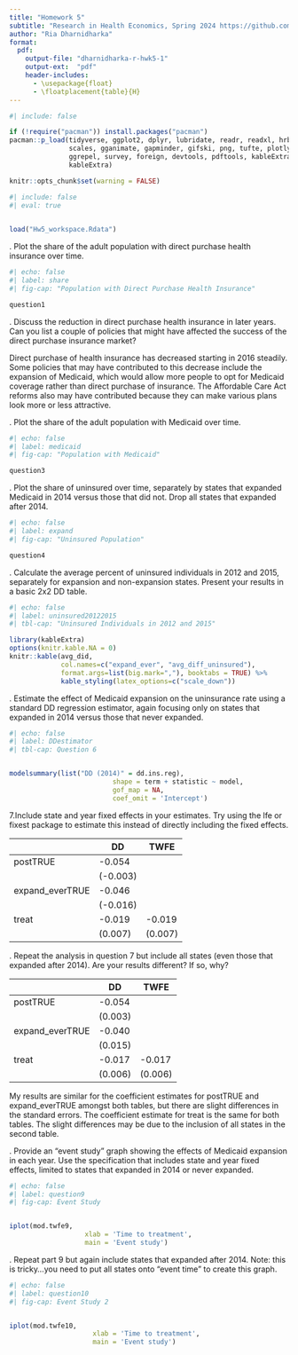 ```yaml
---
title: "Homework 5"
subtitle: "Research in Health Economics, Spring 2024 https://github.com/riadharnidharka/Econ470HW5"
author: "Ria Dharnidharka"
format:
  pdf:
    output-file: "dharnidharka-r-hwk5-1"
    output-ext:  "pdf"
    header-includes:
      - \usepackage{float}
      - \floatplacement{table}{H}
---
```

```r
#| include: false

if (!require("pacman")) install.packages("pacman")
pacman::p_load(tidyverse, ggplot2, dplyr, lubridate, readr, readxl, hrbrthemes, fixest,
               scales, gganimate, gapminder, gifski, png, tufte, plotly, OECD,
               ggrepel, survey, foreign, devtools, pdftools, kableExtra, modelsummary,
               kableExtra)
```

```r
knitr::opts_chunk$set(warning = FALSE)
```
```r
#| include: false
#| eval: true

 
load("Hw5_workspace.Rdata")
```
\newpage

\vspace{.2in}
\noindent 1. Plot the share of the adult population with direct purchase health insurance over time.

```r
#| echo: false
#| label: share
#| fig-cap: "Population with Direct Purchase Health Insurance"

question1
```
\newpage

\vspace{.2in}
\noindent 2. Discuss the reduction in direct purchase health insurance in later years. Can you list a couple of policies that might have affected the success of the direct purchase insurance market?

Direct purchase of health insurance has decreased starting in 2016 steadily. Some policies that may have contributed to this decrease include the expansion of Medicaid, which would allow more people to opt for Medicaid coverage rather than direct purchase of insurance. The Affordable Care Act reforms also may have contributed because they can make various plans look more or less attractive. 

\newpage
\vspace{.2in}
\noindent 3. Plot the share of the adult population with Medicaid over time.
```r
#| echo: false
#| label: medicaid
#| fig-cap: "Population with Medicaid"

question3
```
\newpage

\vspace{.2in}
\noindent 4. Plot the share of uninsured over time, separately by states that expanded Medicaid in 2014 versus those that did not. Drop all states that expanded after 2014.
```r
#| echo: false
#| label: expand
#| fig-cap: "Uninsured Population"

question4
```
\newpage

\vspace{.2in}
\noindent 5. Calculate the average percent of uninsured individuals in 2012 and 2015, separately for expansion and non-expansion states. Present your results in a basic 2x2 DD table.

```r
#| echo: false
#| label: uninsured20122015
#| tbl-cap: "Uninsured Individuals in 2012 and 2015"

library(kableExtra)
options(knitr.kable.NA = 0)
knitr::kable(avg_did, 
             col.names=c("expand_ever", "avg_diff_uninsured"),
             format.args=list(big.mark=","), booktabs = TRUE) %>%
             kable_styling(latex_options=c("scale_down"))

```
\newpage

\vspace{.2in}
\noindent 6. Estimate the effect of Medicaid expansion on the uninsurance rate using a standard DD regression estimator, again focusing only on states that expanded in 2014 versus those that never expanded.

```r
#| echo: false
#| label: DDestimator
#| tbl-cap: Question 6 


modelsummary(list("DD (2014)" = dd.ins.reg),
                          shape = term + statistic ~ model, 
                          gof_map = NA,
                          coef_omit = 'Intercept')
```

\newpage
\vspace{.2in}
\noindent 7.Include state and year fixed effects in your estimates. Try using the lfe or fixest package to estimate this instead of directly including the fixed effects.


|          | DD      | TWFE    |
|----------|---------|---------|
| postTRUE | -0.054  |         |
|          | (-0.003) |         |
| expand_everTRUE | -0.046 |         |
|                 | (-0.016)|         |
| treat    | -0.019  | -0.019  |
|          | (0.007) | (0.007) |



\newpage
\vspace{.2in}
\noindent 8. Repeat the analysis in question 7 but include all states (even those that expanded after 2014). Are your results different? If so, why? 


|          | DD      | TWFE    |
|----------|---------|---------|
| postTRUE | -0.054  |         |
|          | (0.003) |         |
| expand_everTRUE | -0.040 |         |
|                 | (0.015) |         |
| treat    | -0.017  | -0.017  |
|          | (0.006) | (0.006) |

My results are similar for the coefficient estimates for postTRUE and expand_everTRUE amongst both tables, but there are slight differences in the standard errors. The coefficient estimate for treat is the same for both tables. The slight differences may be due to the inclusion of all states in the second table.

\newpage 

\vspace{.2in}
\noindent 9. Provide an “event study” graph showing the effects of Medicaid expansion in each year. Use the specification that includes state and year fixed effects, limited to states that expanded in 2014 or never expanded.

```r
#| echo: false
#| label: question9
#| fig-cap: Event Study


iplot(mod.twfe9, 
                   xlab = 'Time to treatment',
                   main = 'Event study')
```


\newpage 

\vspace{.2in}
\noindent 10. Repeat part 9 but again include states that expanded after 2014. Note: this is tricky…you need to put all states onto “event time” to create this graph. <br>


```r
#| echo: false
#| label: question10
#| fig-cap: Event Study 2


iplot(mod.twfe10, 
                     xlab = 'Time to treatment',
                     main = 'Event study')

```